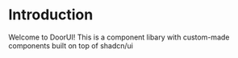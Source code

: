 # Introduction

Welcome to DoorUI! This is a component libary with custom-made components built on top of shadcn/ui
 